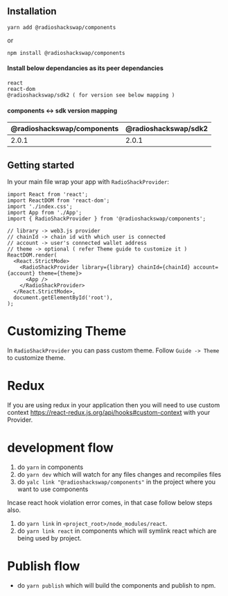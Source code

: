 

<Meta title="Guide/Introduction" component={ThemeProvider} />

## Installation

`yarn add @radioshackswap/components`

or

`npm install @radioshackswap/components`

#### Install below dependancies as its peer dependancies

```
react
react-dom
@radioshackswap/sdk2 ( for version see below mapping )
```

#### components <-> sdk version mapping

| @radioshackswap/components | @radioshackswap/sdk2 |
| -------------------------- | -------------------- |
| 2.0.1                      | 2.0.1                |


## Getting started

In your main file wrap your app with `RadioShackProvider`:

```tsx
import React from 'react';
import ReactDOM from 'react-dom';
import './index.css';
import App from './App';
import { RadioShackProvider } from '@radioshackswap/components';

// library -> web3.js provider
// chainId -> chain id with which user is connected
// account -> user's connected wallet address
// theme -> optional ( refer Theme guide to customize it )
ReactDOM.render(
  <React.StrictMode>
    <RadioShackProvider library={library} chainId={chainId} account={account} theme={theme}>
      <App />
    </RadioShackProvider>
  </React.StrictMode>,
  document.getElementById('root'),
);
```

# Customizing Theme

In `RadioShackProvider` you can pass custom theme. Follow `Guide -> Theme` to customize theme.

# Redux

If you are using redux in your application then you will need to use custom context https://react-redux.js.org/api/hooks#custom-context with your Provider.

# development flow

1. do `yarn` in components
2. do `yarn dev` which will watch for any files changes and recompiles files
3. do `yalc link "@radioshackswap/components"` in the project where you want to use components

Incase react hook violation error comes, in that case follow below steps also.

1. do `yarn link` in `<project_root>/node_modules/react`.
2. do `yarn link react` in components which will symlink react which are being used by project.

# Publish flow

- do `yarn publish` which will build the components and publish to npm.

